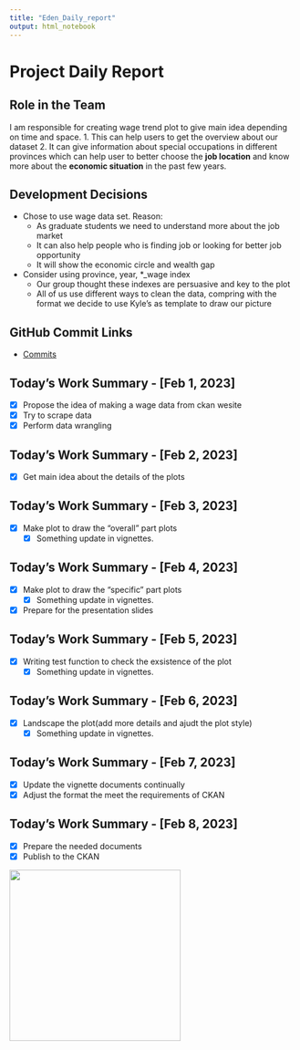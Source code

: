```yaml
---
title: "Eden_Daily_report"
output: html_notebook
---
```


# Project Daily Report

## Role in the Team

I am responsible for creating wage trend plot to give main idea depending on time and space. 1. This can help users to get the overview about our dataset 2. It can give information about special occupations in different provinces which can help user to better choose the **job location** and know more about the **economic situation** in the past few years.

## Development Decisions

-   Chose to use wage data set. Reason:
    -   As graduate students we need to understand more about the job market
    -   It can also help people who is finding job or looking for better job opportunity
    -   It will show the economic circle and wealth gap
-   Consider using province, year, \*\_wage index
    -   Our group thought these indexes are persuasive and key to the plot
    -   All of us use different ways to clean the data, compring with the format we decide to use Kyle's as template to draw our picture

## GitHub Commit Links

-   [Commits](%22https://github.com/kt1720/canwage/graphs/commit-activity%22)

## Today's Work Summary - [Feb 1, 2023]

-   [x] Propose the idea of making a wage data from ckan wesite
-   [x] Try to scrape data
-   [x] Perform data wrangling

## Today's Work Summary - [Feb 2, 2023]

-   [x] Get main idea about the details of the plots

## Today's Work Summary - [Feb 3, 2023]

-   [x] Make plot to draw the "overall" part plots
    -   [x] Something update in vignettes.

## Today's Work Summary - [Feb 4, 2023]

-   [x] Make plot to draw the "specific" part plots
    -   [x] Something update in vignettes.
-   [x] Prepare for the presentation slides

## Today's Work Summary - [Feb 5, 2023]

-   [x] Writing test function to check the exsistence of the plot
    -   [x] Something update in vignettes.

## Today's Work Summary - [Feb 6, 2023]

-   [x] Landscape the plot(add more details and ajudt the plot style)
    -   [x] Something update in vignettes.

## Today's Work Summary - [Feb 7, 2023]

-   [x] Update the vignette documents continually
-   [x] Adjust the format the meet the requirements of CKAN

## Today's Work Summary - [Feb 8, 2023]

-   [x] Prepare the needed documents
-   [x] Publish to the CKAN

![](images/微信图片_20240208214326.png){width="300"}
